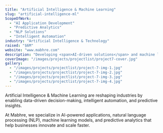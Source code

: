 ```yaml
---
title: "Artificial Intelligence & Machine Learning"
slug: "artificial-intelligence-ml"
ScopeOfWork: 
  - "AI Application Development"
  - "Predictive Analytics"
  - "NLP Solutions"
  - "Intelligent Automation"
industry: "Artificial Intelligence & Technology"
raised: "$6M"
website: "www.mabhre.com"
description: "Developing <span>AI-driven solutions</span> and machine learning models that power intelligent automation, predictive insights, and smarter business decisions."
coverImage: "/images/projects/projectlist/project7-cover.jpg"
gallery:
  - "/images/projects/projectlist/project-7-img-1.jpg"
  - "/images/projects/projectlist/project-7-img-2.jpg"
  - "/images/projects/projectlist/project-7-img-3.jpg"
  - "/images/projects/projectlist/project-7-img-4.jpg"
---
```




Artificial Intelligence & Machine Learning are reshaping industries by enabling data-driven decision-making, intelligent automation, and predictive insights.

At Mabhre, we specialize in AI-powered applications, natural language processing (NLP), machine learning models, and predictive analytics that help businesses innovate and scale faster.
